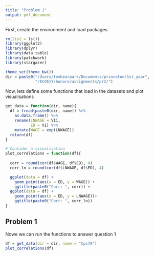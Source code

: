 ```yaml
---
title: "Problem 1"
output: pdf_document
---
```


First, create the environment and load packages.

```r
rm(list = ls())
library(ggplot2)
library(dplyr)
library(data.table)
library(patchwork)
library(stargazer)

theme_set(theme_bw())
dir = paste0("/Users/tombearpark/Documents/princeton/1st_year", 
             "/ECO517/honore/assignments/pr2/")
```

Now, lets define some functions that load in the datasets and plot visualisations

```r
get_data = function(dir, name){
  df = fread(paste0(dir, name)) %>% 
    as.data.frame() %>% 
    rename(LNWAGE = V11, 
           ED = V1) %>% 
    mutate(WAGE = exp(LNWAGE))
  return(df)
}

# Consider a visualisation
plot_correlations = function(df){
  
  corr = round(cor(df$WAGE, df$ED), 4)
  corr_ln = round(cor(df$LNWAGE, df$ED), 4)

  ggplot(data = df) +
    geom_point(aes(x = ED, y = WAGE)) + 
    ggtitle(paste0("Corr: ", corr)) +
  ggplot(data = df) +
    geom_point(aes(x = ED, y = LNWAGE))+ 
    ggtitle(paste0("Corr: ", corr_ln))
}
```

## Problem 1
Nowe we can run the functions to answer question 1

```r
df = get_data(dir = dir, name = "Cps78")
plot_correlations(df)
```


